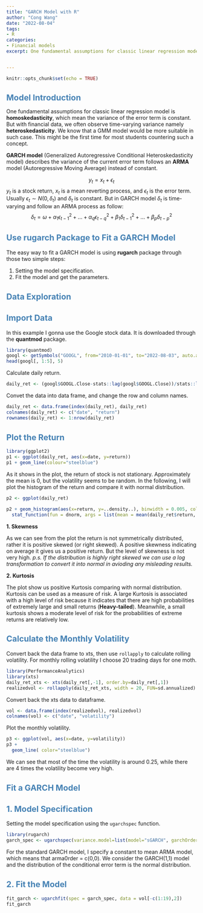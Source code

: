 ```yaml
---
title: "GARCH Model with R"
author: "Cong Wang"
date: "2022-08-04"
tags:
- R
categories:
- Financial models
excerpt: One fundamental assumptions for classic linear regression model is **homoskedasticity**, which mean the variance of the error term is constant. But with financial data, we often observe time-varying variance namely **heteroskedasticity**. We know that a GMM model would be more suitable in such case. This might be the first time for most students countering such a concept.


---
```


<style type="text/css">
  h1,h2,h3{
  font-size: 16pt;
  color: steelblue
}
</style>

```r
knitr::opts_chunk$set(echo = TRUE)
```

# Model Introduction

One fundamental assumptions for classic linear regression model is **homoskedasticity**, which mean the variance of the error term is constant. But with financial data, we often observe time-varying variance namely **heteroskedasticity**. We know that a GMM model would be more suitable in such case. This might be the first time for most students countering such a concept.

**GARCH model** (Generalized Autoregressive Conditional Heteroskedasticity model) describes the variance of the current error term follows an **ARMA** model (Autoregressive Moving Average) instead of constant. 

$$y_t = x_t + \epsilon_t$$
$y_t$ is a stock return, $x_t$ is a mean reverting process, and $\epsilon_t$ is the error term. Usually $\epsilon_t \sim N(0, \delta_t)$ and $\delta_t$ is constant. But in GARCH model $\delta_t$ is time-varying and follow an ARMA process as follow:
$$\delta_t = \omega + \alpha_1 \epsilon^2_{t-1} + ... + \alpha_q \epsilon^2_{t-q} + \beta_1 \delta^2_{t-1} +...+ \beta_p \delta^2_{t-p}$$

## Use rugarch Package to Fit a GARCH Model{-}
The easy way to fit a GARCH model is using **rugarch** package through those two simple steps:

  1. Setting the model specification.
  2. Fit the model and get the parameters.

# Data Exploration
## Import Data
In this example I gonna use the Google stock data. It is downloaded through the **quantmod** package.

```r
library(quantmod)
googl <- getSymbols("GOOGL", from="2010-01-01", to="2022-08-03", auto.assign = F)
head(googl[, 1:5], 5)
```

Calculate daily return.
```r
daily_ret <- (googl$GOOGL.Close-stats::lag(googl$GOOGL.Close))/stats::lag(googl$GOOGL.Close)
```

Convet the data into data frame, and change the row and column names.
```r
daily_ret <- data.frame(index(daily_ret), daily_ret)
colnames(daily_ret) <- c("date", "return")
rownames(daily_ret) <- 1:nrow(daily_ret)
```

## Plot the Return
```r
library(ggplot2)
p1 <- ggplot(daily_ret, aes(x=date, y=return))
p1 + geom_line(colour="steelblue")
```

As it shows in the plot, the return of stock is not stationary. Approximately the mean is 0, but the volatility seems to be random. In the following, I will plot the histogram of the return and compare it with normal distribution. 

```r
p2 <- ggplot(daily_ret) 

p2 + geom_histogram(aes(x=return, y=..density..), binwidth = 0.005, color="steelblue", fill="grey", size=1) +
  stat_function(fun = dnorm, args = list(mean = mean(daily_ret$return, na.rm = T), sd = sd(daily_ret$return, na.rm = T)), size=1)

```

**1. Skewness**

  As we can see from the plot the return is not symmetrically distributed, rather it is positive skewed (or right skewed). A positive skewness indicating on average it gives us a positive return. But the level of skewness is not very high. *p.s. If the distribution is highly right skewed we can use a log transformation to convert it into normal in avioding any misleading results.*

**2. Kurtosis**

  The plot show us positive Kurtosis comparing with normal distribution. Kurtosis can be used as a measure of risk. A large Kurtosis is associated with a high level of risk because it indicates that there are high probabilities of extremely large and small returns (**Heavy-tailed**). Meanwhile, a small kurtosis shows a moderate level of risk for the probabilities of extreme returns are relatively low. 

## Calculate the Monthly Volatility

Convert back the data frame to xts, then use `rollapply` to calculate rolling volatility.  For monthly rolling volatility I choose 20 trading days for one moth.

```r
library(PerformanceAnalytics)
library(xts)
daily_ret_xts <- xts(daily_ret[,-1], order.by=daily_ret[,1])
realizedvol <- rollapply(daily_ret_xts, width = 20, FUN=sd.annualized)
```

Convert back the xts data to dataframe.
```r
vol <- data.frame(index(realizedvol), realizedvol)
colnames(vol) <- c("date", "volatility")
```

Plot the monthly volatility.
```r
p3 <- ggplot(vol, aes(x=date, y=volatility))
p3 +
  geom_line( color="steelblue")
```

We can see that most of the time the volatility is around 0.25, while there are 4 times the volatility become very high. 

# Fit a GARCH Model 

## 1. Model Specification
Setting the model specification using the `ugarchspec` function.
```r
library(rugarch)
garch_spec <- ugarchspec(variance.model=list(model="sGARCH", garchOrder=c(1,1)), mean.model=list(armaOrder=c(0,0)))
```

For the standard GARCH model, I specify a constant to mean ARMA model, which means that arma0rder = c(0,0). We consider the GARCH(1,1) model and the distribution of the conditional error term is the normal distribution.

## 2. Fit the Model
```r
fit_garch <- ugarchfit(spec = garch_spec, data = vol[-c(1:19),2])
fit_garch
```












